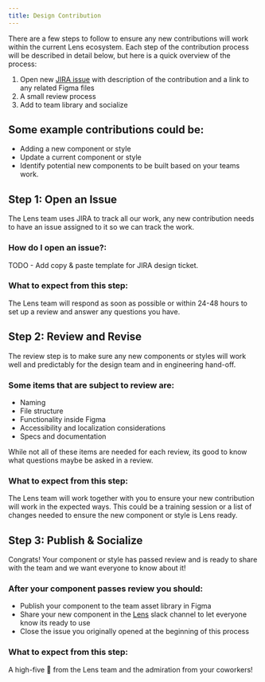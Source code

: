 ```yaml
---
title: Design Contribution
---
```


There are a few steps to follow to ensure any new contributions will work within the current Lens ecosystem. Each step of the contribution process will be described in detail below, but here is a quick overview of the process:

1. Open new [JIRA issue](https://looker.atlassian.net/secure/RapidBoard.jspa?rapidView=148&view=planning.nodetail) with description of the contribution and a link to any related Figma files
2. A small review process
3. Add to team library and socialize

## Some example contributions could be:

- Adding a new component or style
- Update a current component or style
- Identify potential new components to be built based on your teams work.

## Step 1: Open an Issue

The Lens team uses JIRA to track all our work, any new contribution needs to have an issue assigned to it so we can track the work.

### How do I open an issue?:

TODO - Add copy & paste template for JIRA design ticket.

### What to expect from this step:

The Lens team will respond as soon as possible or within 24-48 hours to set up a review and answer any questions you have.

## Step 2: Review and Revise

The review step is to make sure any new components or styles will work well and predictably for the design team and in engineering hand-off.

### Some items that are subject to review are:

- Naming
- File structure
- Functionality inside Figma
- Accessibility and localization considerations
- Specs and documentation

While not all of these items are needed for each review, its good to know what questions maybe be asked in a review.

### What to expect from this step:

The Lens team will work together with you to ensure your new contribution will work in the expected ways. This could be a training session or a list of changes needed to ensure the new component or style is Lens ready.

## Step 3: Publish & Socialize

Congrats! Your component or style has passed review and is ready to share with the team and we want everyone to know about it!

### After your component passes review you should:

- Publish your component to the team asset library in Figma
- Share your new component in the [Lens](https://looker.slack.com/messages/C9NHFLY0G) slack channel to let everyone know its ready to use
- Close the issue you originally opened at the beginning of this process

### What to expect from this step:

A high-five 🙌 from the Lens team and the admiration from your coworkers!
